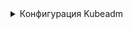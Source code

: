 


<details>
<summary>Конфигурация Kubeadm</summary>

<CodeBlock>
{`cat <<EOF > $\{BASE_K8S_PATH\}/kubeadm.conf
  ---
  apiVersion: kubeadm.k8s.io/v1beta3
  kind: InitConfiguration
  bootstrapTokens:
    - token: "fjt9ex.lwzqgdlvoxtqk4yw"
      description: "kubeadm bootstrap token"
      ttl: "24h"
  certificateKey: 0c00c2fd5c67c37656c00d78a9d7e1f2eb794ef8e4fc3e2a4b532eb14323cd59
  ---
  apiVersion: kubeadm.k8s.io/v1beta3
  kind: ClusterConfiguration
  controlPlaneEndpoint: api.$\{CLUSTER_NAME\}.$\{BASE_DOMAIN\}:${KUBE_API_ARGS.securePort.value}
  imageRepository: "$\{BASE_DOCKER_REGISTRY\}"
  networking:
    serviceSubnet: "$\{SERVICE_CIDR\}"
    dnsDomain: "$\{BASE_CLUSTER_DOMAIN\}"
  kubernetesVersion: "$\{KUBERNETES_VERSION\}"
  etcd:
    local:
      imageRepository: "$\{BASE_DOCKER_REGISTRY\}"
      dataDir: "/var/lib/etcd"
      extraArgs:
        auto-compaction-retention: "${ETCD_ARGS.autoCompactionRetention.value}"
        cert-file: "${ETCD_ARGS.certFile.value}"
        client-cert-auth: "${ETCD_ARGS.clientCertAuth.value}"
        data-dir: "${ETCD_ARGS.dataDir.value}"
        election-timeout: "${ETCD_ARGS.electionTimeout.value}"
        experimental-initial-corrupt-check: "true"
        experimental-watch-progress-notify-interval: "5s"
        heartbeat-interval: "${ETCD_ARGS.heartbeatInterval.value}"
        key-file: "${ETCD_ARGS.keyFile.value}"
        logger: "${ETCD_ARGS.logger.value}"
        max-snapshots: "${ETCD_ARGS.maxSnapshots.value}"
        max-wals: "${ETCD_ARGS.maxWals.value}"
        metrics: "${ETCD_ARGS.metrics.value}"
        peer-cert-file: "${ETCD_ARGS.peerCertFile.value}"
        peer-client-cert-auth: "${ETCD_ARGS.peerClientCertAuth.value}"
        peer-key-file: "${ETCD_ARGS.peerKeyFile.value}"
        peer-trusted-ca-file: "${ETCD_ARGS.peerTrustedCAFile.value}"
        snapshot-count: "10000"
        trusted-ca-file: "${ETCD_ARGS.trustedCAFile.value}"
      serverCertSANs:
      - "$\{MACHINE_LOCAL_ADDRESS\}"
      - "${ETCD_ARGS.name.value}"
      peerCertSANs:
      - "$\{MACHINE_LOCAL_ADDRESS\}"
      - "${ETCD_ARGS.name.value}"
      
  apiServer:
    extraArgs:
      advertise-address: "${KUBE_API_ARGS.advertiseAddress.value}"
      allow-privileged: "${KUBE_API_ARGS.allowPrivileged.value}"
      anonymous-auth: "${KUBE_API_ARGS.anonymousAuth.value}"
      authorization-mode: "${KUBE_API_ARGS.authorizationMode.value}"
      client-ca-file: "${KUBE_API_ARGS.clientCAFile.value}"
      enable-admission-plugins: "${KUBE_API_ARGS.enableAdmissionPlugins.value}"
      enable-bootstrap-token-auth: "${KUBE_API_ARGS.enableBootstrapTokenAuth.value}"
      etcd-cafile: "${KUBE_API_ARGS.etcdCAFile.value}"
      etcd-certfile: "${KUBE_API_ARGS.etcdCertfile.value}"
      etcd-keyfile: "${KUBE_API_ARGS.etcdKeyfile.value}"
      etcd-servers: "${KUBE_API_ARGS.etcdServers.value}"
      kubelet-client-certificate: "${KUBE_API_ARGS.kubeletClientCertificate.value}"
      kubelet-client-key: "${KUBE_API_ARGS.kubeletClientKey.value}"
      kubelet-port: "${KUBE_API_ARGS.kubeletServerPort.value}"
      kubelet-preferred-address-types: InternalIP,ExternalIP,Hostname
      kubelet-read-only-port: "${KUBE_API_ARGS.kubeletReadOnlyPort.value}"
      proxy-client-cert-file: "${KUBE_API_ARGS.proxyClientCertFile.value}"
      proxy-client-key-file: "${KUBE_API_ARGS.proxyClientKeyFile.value}"
      requestheader-allowed-names: "${KUBE_API_ARGS.requestheaderAllowedNames.value}"
      requestheader-client-ca-file: "${KUBE_API_ARGS.requestheaderClientCAFile.value}"
      requestheader-extra-headers-prefix: "${KUBE_API_ARGS.requestheaderExtraHeadersPrefix.value}"
      requestheader-group-headers: "${KUBE_API_ARGS.requestheaderGroupHeaders.value}"
      requestheader-username-headers: "${KUBE_API_ARGS.requestheaderUsernameHeaders.value}"
      secure-port: "${KUBE_API_ARGS.securePort.value}"
      service-account-issuer: "${KUBE_API_ARGS.serviceAccountIssuer.value}"
      service-account-key-file: "${KUBE_API_ARGS.serviceAccountKeyFile.value}"
      service-account-signing-key-file: "${KUBE_API_ARGS.serviceAccountSigningKeyFile.value}"
      service-cluster-ip-range: "${KUBE_API_ARGS.serviceClusterIPRange.value}"
      tls-cert-file: "${KUBE_API_ARGS.tlsCertFile.value}"
      tls-private-key-file: "${KUBE_API_ARGS.tlsPrivateKeyFile.value}"
    extraVolumes:
    - name: "k8s-audit"
      hostPath: "/var/log/kubernetes/audit/"
      mountPath: "/var/log/kubernetes/audit/"
      readOnly: false
      pathType: DirectoryOrCreate
    certSANs:
      - "$\{MACHINE_LOCAL_ADDRESS\}"
      - "api.$\{CLUSTER_NAME\}.$\{BASE_DOMAIN\}"
      - "127.0.0.1"
    timeoutForControlPlane: 4m0s

  controllerManager:
    extraArgs:
      authentication-kubeconfig: "$\{BASE_K8S_PATH\}/controller-manager.conf"
      authorization-kubeconfig: "$\{BASE_K8S_PATH\}/controller-manager.conf"
      kubeconfig: "$\{BASE_K8S_PATH\}/controller-manager.conf"
      client-ca-file: "$\{KUBERNETES_CA_CRT_PATH\}"
      cluster-signing-cert-file: "$\{KUBERNETES_CA_CRT_PATH\}"
      cluster-signing-key-file: "$\{KUBERNETES_CA_KEY_PATH\}"
      requestheader-client-ca-file: "$\{FRONT_PROXY_CA_CRT_PATH\}"
      root-ca-file: "$\{KUBERNETES_CA_CRT_PATH\}"
      service-account-private-key-file: "$\{KUBERNETES_SERVICE_ACCOUNT_KEY_PATH\}"
      cluster-name: "$\{CLUSTER_NAME\}"
      cluster-signing-duration: "720h"
      concurrent-replicaset-syncs: "20"
      authorization-always-allow-paths: "/healthz,/readyz,/livez,/metrics"
      bind-address: "0.0.0.0"
      controllers: "*,bootstrapsigner,tokencleaner"
      feature-gates: "RotateKubeletServerCertificate=true"
      kube-api-burst: "120"
      kube-api-qps: "100"
      leader-elect: "true"
      namespace-sync-period: "2m0s"
      node-startup-grace-period: "10s"
      terminated-pod-gc-threshold: "12500"
      v: "2"

  scheduler:
    extraArgs: {}

  EOF
`}
</CodeBlock>
</details>
